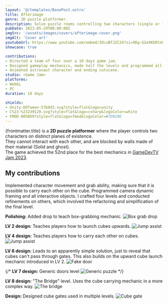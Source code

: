 ```yaml
---
layout: '@/templates/BasePost.astro'
title: Afterimage
genre: 2D puzzle platformer.
description: Solve puzzle rooms controlling two characters (single or local multiplayer).
pubDate: 2023-05-29T00:00:00Z
imgSrc: '/assets/images/covers/afterimage-cover.png'
imgAlt: 'Cover art'
youtubeUrl: https://www.youtube.com/embed/I0cuBfJZC24?si=9Dg-G2eXKbRtnKnJ
showcase: true

contributions:
- Directed a team of four over a 10 days game jam.
- Designed gameplay mechanics, made half the levels and programmed all gameplay systems.
- Animated astronaut character and ending cutscene.
studio: <Game Jam>
platforms:
- WebGL
- PC
duration: 10 days

shields:
- Unity-DOTween-57b9d3.svg?style=flat&logo=unity
- C%23-%23239120.svg?style=flat&logo=csharp&logoColor=white
- FMOD-0058D9?style=flat&logo=fmod&logoColor=#7D929E
---
```


{frontmatter.title} is a **2D puzzle platformer** where the player controls two characters on distinct planes of existence.<br />
They cannot interact with each other, and are blocked by walls made of their material (Solid and ghost).<br />
The game achieved the 52nd place for the best mechanics in [GameDevTV Jam 2023](https://itch.io/jam/gamedevtv-jam-2023).

<StoreLinkBanner
  gitHubUrl='https://github.com/ironcutter24/GDtvJam2023'
  itchUrl='https://ironcutter24.itch.io/afterimage'
/>

<ProjectDetails
  role='Game Designer - Lead Programmer'
  company={frontmatter.studio}
  platforms={frontmatter.platforms}
  time={frontmatter.duration}
/>

## My contributions

<Collapsible title="Gameplay design and development">
Implemented character movement and grab ability, making sure that it is possible to carry each other on the cube.
Programmed camera dynamic framing and all interactive objects.
</Collapsible>

<Collapsible title="Level Design">
I crafted four levels and conducted refinements on others,
which involved the refactoring and simplification of the final level.

**Polishing:** Added drop to teach box-grabbing mechanic.
![Box grab drop](../../images/post-afterimage/cube-grab-drop.png)

**LV 2 design:** Teaches players how to launch cubes upwards.
![Jump assist](../../images/post-afterimage/cube-launch.jpg)

**LV 4 design:** Teaches players how to carry each other on cubes.
![Jump assist](../../images/post-afterimage/jump-assist.png)

**LV 6 design:** Leads to an apparently simple solution,
just to reveal that cubes can't pass through gates.
This also builds on the upward cube launch mechanic introduced in LV 2.
![Fake door](../../images/post-afterimage/fake-door.png)

{/*
**LV 7 design:** Generic doors level
![Generic puzzle](../../images/post-afterimage/generic-puzzle.png)
*/}

**LV 8 design:** "The Bridge" level. Uses the cube carrying mechanic in a more complex way.
![The bridge](../../images/post-afterimage/the-bridge.png)

**Design:** Designed cube gates used in multiple levels.
![Cube gate](../../images/post-afterimage/cube-gates.png)
</Collapsible>
